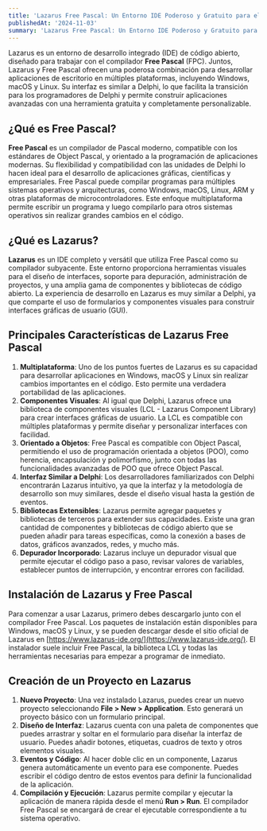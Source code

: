 ```yaml
---
title: 'Lazarus Free Pascal: Un Entorno IDE Poderoso y Gratuito para el Desarrollo Multiplataforma'
publishedAt: '2024-11-03'
summary: 'Lazarus Free Pascal: Un Entorno IDE Poderoso y Gratuito para el Desarrollo Multiplataforma'
---
```


Lazarus es un entorno de desarrollo integrado (IDE) de código abierto, diseñado para trabajar con el compilador **Free Pascal** (FPC). Juntos, Lazarus y Free Pascal ofrecen una poderosa combinación para desarrollar aplicaciones de escritorio en múltiples plataformas, incluyendo Windows, macOS y Linux. Su interfaz es similar a Delphi, lo que facilita la transición para los programadores de Delphi y permite construir aplicaciones avanzadas con una herramienta gratuita y completamente personalizable.

## ¿Qué es Free Pascal?

**Free Pascal** es un compilador de Pascal moderno, compatible con los estándares de Object Pascal, y orientado a la programación de aplicaciones modernas. Su flexibilidad y compatibilidad con las unidades de Delphi lo hacen ideal para el desarrollo de aplicaciones gráficas, científicas y empresariales. Free Pascal puede compilar programas para múltiples sistemas operativos y arquitecturas, como Windows, macOS, Linux, ARM y otras plataformas de microcontroladores. Este enfoque multiplataforma permite escribir un programa y luego compilarlo para otros sistemas operativos sin realizar grandes cambios en el código.

## ¿Qué es Lazarus?

**Lazarus** es un IDE completo y versátil que utiliza Free Pascal como su compilador subyacente. Este entorno proporciona herramientas visuales para el diseño de interfaces, soporte para depuración, administración de proyectos, y una amplia gama de componentes y bibliotecas de código abierto. La experiencia de desarrollo en Lazarus es muy similar a Delphi, ya que comparte el uso de formularios y componentes visuales para construir interfaces gráficas de usuario (GUI).

## Principales Características de Lazarus Free Pascal

1. **Multiplataforma**: Uno de los puntos fuertes de Lazarus es su capacidad para desarrollar aplicaciones en Windows, macOS y Linux sin realizar cambios importantes en el código. Esto permite una verdadera portabilidad de las aplicaciones.
2. **Componentes Visuales**: Al igual que Delphi, Lazarus ofrece una biblioteca de componentes visuales (LCL - Lazarus Component Library) para crear interfaces gráficas de usuario. La LCL es compatible con múltiples plataformas y permite diseñar y personalizar interfaces con facilidad.
3. **Orientado a Objetos**: Free Pascal es compatible con Object Pascal, permitiendo el uso de programación orientada a objetos (POO), como herencia, encapsulación y polimorfismo, junto con todas las funcionalidades avanzadas de POO que ofrece Object Pascal.
4. **Interfaz Similar a Delphi**: Los desarrolladores familiarizados con Delphi encontrarán Lazarus intuitivo, ya que la interfaz y la metodología de desarrollo son muy similares, desde el diseño visual hasta la gestión de eventos.
5. **Bibliotecas Extensibles**: Lazarus permite agregar paquetes y bibliotecas de terceros para extender sus capacidades. Existe una gran cantidad de componentes y bibliotecas de código abierto que se pueden añadir para tareas específicas, como la conexión a bases de datos, gráficos avanzados, redes, y mucho más.
6. **Depurador Incorporado**: Lazarus incluye un depurador visual que permite ejecutar el código paso a paso, revisar valores de variables, establecer puntos de interrupción, y encontrar errores con facilidad.

## Instalación de Lazarus y Free Pascal

Para comenzar a usar Lazarus, primero debes descargarlo junto con el compilador Free Pascal. Los paquetes de instalación están disponibles para Windows, macOS y Linux, y se pueden descargar desde el sitio oficial de Lazarus en [https://www.lazarus-ide.org/](https://www.lazarus-ide.org/). El instalador suele incluir Free Pascal, la biblioteca LCL y todas las herramientas necesarias para empezar a programar de inmediato.

## Creación de un Proyecto en Lazarus

1. **Nuevo Proyecto**: Una vez instalado Lazarus, puedes crear un nuevo proyecto seleccionando **File > New > Application**. Esto generará un proyecto básico con un formulario principal.
2. **Diseño de Interfaz**: Lazarus cuenta con una paleta de componentes que puedes arrastrar y soltar en el formulario para diseñar la interfaz de usuario. Puedes añadir botones, etiquetas, cuadros de texto y otros elementos visuales.
3. **Eventos y Código**: Al hacer doble clic en un componente, Lazarus genera automáticamente un evento para ese componente. Puedes escribir el código dentro de estos eventos para definir la funcionalidad de la aplicación.
4. **Compilación y Ejecución**: Lazarus permite compilar y ejecutar la aplicación de manera rápida desde el menú **Run > Run**. El compilador Free Pascal se encargará de crear el ejecutable correspondiente a tu sistema operativo.